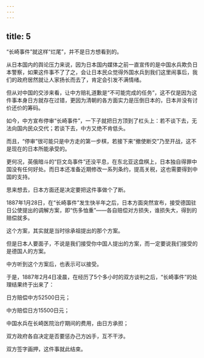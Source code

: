 ```yaml
---
---
---
```

title: 5
---



“长崎事件”就这样“烂尾”，并不是日方想看到的。

从日本国内的舆论压力来说，因为日本国内媒体之前一直宣传的是中国水兵欺负日本警察，如果这件事不了了之，会让日本民众觉得外国水兵到我们这里闹事后，我们的政府居然就让人家扬长而去了，肯定会引发不满情绪。

但从对中国的交涉来看，让中方赔礼道歉是“不可能完成的任务”，这不仅是因为这件事本身日方就存在过错，更因为清朝的各方面实力是压倒日本的，日本并没有讨价还价的筹码。

如今，中方宣布停审“长崎事件”，一下子就把日方顶到了杠头上：若不谈下去，无法向国内民众交代；若谈下去，中方又绝不肯低头。

而且，“停审”很可能只是中方走的第一步棋，若接下来“撤使断交”乃至开战，这不是现在的日本所能承受的。

更何况，英俄暗斗的“巨文岛事件”还没平息，在东北亚这盘棋上，日本独自得罪中国没有任何好处。而日本还准备近期修改一系列条约，提高关税，这也需要得到中国的支持。

思来想去，日本方面还是决定要把这件事做个了断。

1887年1月28日，在“长崎事件”发生快半年之后，日本方面突然宣布，接受德国驻日公使提出的调解方案，即“伤多恤重”——各自赔偿对方损失，谁损失大，得到的赔偿就多。

这个方案，其实就是当时徐承祖提出的那个方案。

但是日本人要面子，不说是我们接受你中国人提出的方案，而一定要说我们接受的是德国人的方案。

中方听到这个方案后，也表示可以接受。

于是，1887年2月4日凌晨，在经历了5个多小时的双方谈判之后，“长崎事件”的处理结果终于出来了：

日方赔偿中方52500日元；

中方赔偿日方15500日元；

中国水兵在长崎医院治疗期间的费用，由日方承担；

双方政府各自决定是否要惩办己方凶手，互不干涉。

双方签字画押，这件事就此结束。